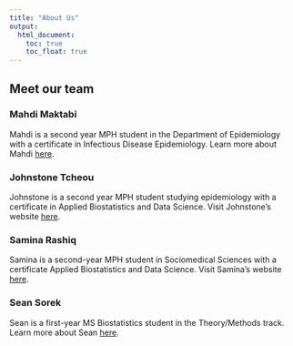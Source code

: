 ```yaml
---
title: "About Us"
output: 
  html_document:
    toc: true
    toc_float: true
---
```


## Meet our team

### **Mahdi Maktabi**
Mahdi is a second year MPH student in the Department of Epidemiology with a certificate in Infectious Disease Epidemiology. Learn more about Mahdi [here](https://mahdi-maktabi.github.io/).

### **Johnstone Tcheou**
Johnstone is a second year MPH student studying epidemiology with a certificate in Applied Biostatistics and Data Science. Visit Johnstone’s website [here](https://tcheouj.github.io/).

### **Samina Rashiq**
Samina is a second-year MPH student in Sociomedical Sciences with a certificate Applied Biostatistics and Data Science. Visit Samina’s website [here](https://samshiq.github.io/). 

### **Sean Sorek**
Sean is a first-year MS Biostatistics student in the Theory/Methods track. Learn more about Sean [here](https://seansorek.github.io/).